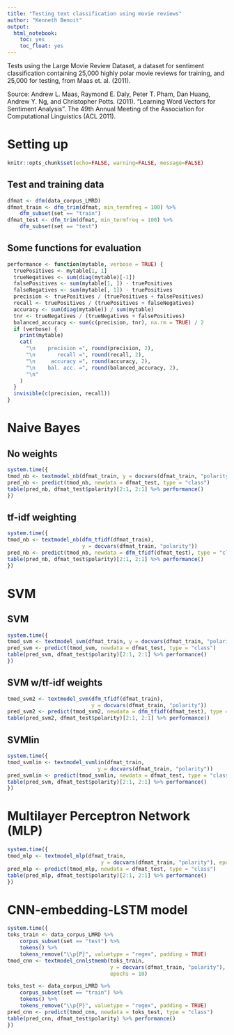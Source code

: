 ```yaml
---
title: "Testing text classification using movie reviews"
author: "Kenneth Benoit"
output:
  html_notebook:
    toc: yes
    toc_float: yes
---
```



Tests using the Large Movie Review Dataset, a dataset for sentiment classification containing 25,000 highly polar movie reviews for training, and 25,000 for testing, from Maas et. al. (2011).

Source: Andrew L. Maas, Raymond E. Daly, Peter T. Pham, Dan Huang, Andrew Y. Ng, and Christopher Potts. (2011). "Learning Word Vectors for Sentiment Analysis". The 49th Annual Meeting of the Association for Computational Linguistics (ACL 2011).

# Setting up {.tabset .tabset-fade}

```r
knitr::opts_chunk$set(echo=FALSE, warning=FALSE, message=FALSE)
```


## Test and training data 

```r
dfmat <- dfm(data_corpus_LMRD)
dfmat_train <- dfm_trim(dfmat, min_termfreq = 100) %>%
    dfm_subset(set == "train")
dfmat_test <- dfm_trim(dfmat, min_termfreq = 100) %>%
    dfm_subset(set == "test")
```

## Some functions for evaluation

```r
performance <- function(mytable, verbose = TRUE) {
  truePositives <- mytable[1, 1]
  trueNegatives <- sum(diag(mytable)[-1])
  falsePositives <- sum(mytable[1, ]) - truePositives
  falseNegatives <- sum(mytable[, 1]) - truePositives
  precision <- truePositives / (truePositives + falsePositives)
  recall <- truePositives / (truePositives + falseNegatives)
  accuracy <- sum(diag(mytable)) / sum(mytable)
  tnr <- trueNegatives / (trueNegatives + falsePositives)
  balanced_accuracy <- sum(c(precision, tnr), na.rm = TRUE) / 2
  if (verbose) {
    print(mytable)
    cat(
      "\n    precision =", round(precision, 2),
      "\n       recall =", round(recall, 2),
      "\n     accuracy =", round(accuracy, 2),
      "\n    bal. acc. =", round(balanced_accuracy, 2),
      "\n"
    )
  }
  invisible(c(precision, recall))
}
```



# Naive Bayes {.tabset .tabset-fade}

## No weights

```r
system.time({
tmod_nb <- textmodel_nb(dfmat_train, y = docvars(dfmat_train, "polarity"))
pred_nb <- predict(tmod_nb, newdata = dfmat_test, type = "class")
table(pred_nb, dfmat_test$polarity)[2:1, 2:1] %>% performance()
})
```

## tf-idf weighting

```r
system.time({
tmod_nb <- textmodel_nb(dfm_tfidf(dfmat_train), 
                        y = docvars(dfmat_train, "polarity"))
pred_nb <- predict(tmod_nb, newdata = dfm_tfidf(dfmat_test), type = "class")
table(pred_nb, dfmat_test$polarity)[2:1, 2:1] %>% performance()
})
```

# SVM {.tabset .tabset-fade}

## SVM

```r
system.time({
tmod_svm <- textmodel_svm(dfmat_train, y = docvars(dfmat_train, "polarity"))
pred_svm <- predict(tmod_svm, newdata = dfmat_test, type = "class")
table(pred_svm, dfmat_test$polarity)[2:1, 2:1] %>% performance()
})
```

## SVM w/tf-idf weights

```r
tmod_svm2 <- textmodel_svm(dfm_tfidf(dfmat_train),
                           y = docvars(dfmat_train, "polarity"))
pred_svm2 <- predict(tmod_svm2, newdata = dfm_tfidf(dfmat_test), type = "class")
table(pred_svm2, dfmat_test$polarity)[2:1, 2:1] %>% performance()
```

## SVMlin

```r
system.time({
tmod_svmlin <- textmodel_svmlin(dfmat_train,
                             y = docvars(dfmat_train, "polarity"))
pred_svmlin <- predict(tmod_svmlin, newdata = dfmat_test, type = "class")
table(pred_svm, dfmat_test$polarity)[2:1, 2:1] %>% performance()
})
```


# Multilayer Perceptron Network (MLP)

```r
system.time({
tmod_mlp <- textmodel_mlp(dfmat_train,
                              y = docvars(dfmat_train, "polarity"), epochs = 10)
pred_mlp <- predict(tmod_mlp, newdata = dfmat_test, type = "class")
table(pred_mlp, dfmat_test$polarity)[2:1, 2:1] %>% performance()
})
```


# CNN-embedding-LSTM model

```r
system.time({
toks_train <- data_corpus_LMRD %>%
    corpus_subset(set == "test") %>%
    tokens() %>%
    tokens_remove("\\p{P}", valuetype = "regex", padding = TRUE)
tmod_cnn <- textmodel_cnnlstmemb(toks_train, 
                                 y = docvars(dfmat_train, "polarity"), 
                                 epochs = 10)

toks_test <- data_corpus_LMRD %>%
    corpus_subset(set == "train") %>%
    tokens() %>%
    tokens_remove("\\p{P}", valuetype = "regex", padding = TRUE)
pred_cnn <- predict(tmod_cnn, newdata = toks_test, type = "class")
table(pred_cnn, dfmat_test$polarity) %>% performance()
})
```

